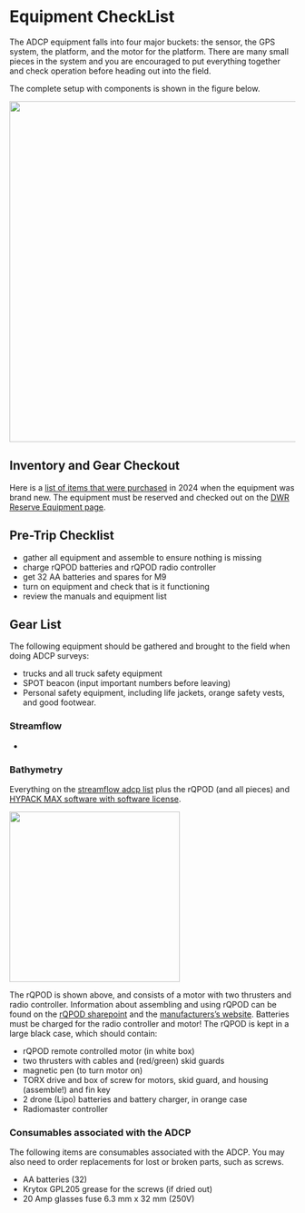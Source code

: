 # Equipment CheckList

The ADCP equipment falls into four major buckets: the sensor, the GPS system, the platform, and the motor for the platform. There are many small pieces in the system and you are encouraged to put everything together and check operation before heading out into the field.

The complete setup with components is shown in the figure below.

![](../images/rqpod-components.jpg){width="600"}

## Inventory and Gear Checkout

Here is a [list of items that were purchased](https://cawaterboards.sharepoint.com/:x:/r/sites/WB-DWR-UASProgram/_layouts/15/Doc.aspx?sourcedoc=%7B76A62C99-94CF-42B1-A99C-8D655CD2AA5C%7D&file=RiverSurveyor_Parts_List.xlsx&action=default&mobileredirect=true) in 2024 when the equipment was brand new. The equipment must be reserved and checked out on the [DWR Reserve Equipment page](https://cawaterboards.sharepoint.com/sites/WB-DWR-UASProgram/SitePages/ProjectHome.aspx).

## Pre-Trip Checklist

-   gather all equipment and assemble to ensure nothing is missing
-   charge rQPOD batteries and rQPOD radio controller
-   get 32 AA batteries and spares for M9
-   turn on equipment and check that is it functioning
-   review the manuals and equipment list

## Gear List

The following equipment should be gathered and brought to the field when doing ADCP surveys:

-   trucks and all truck safety equipment
-   SPOT beacon (input important numbers before leaving)
-   Personal safety equipment, including life jackets, orange safety vests, and good footwear.

### Streamflow {#streamflowadcplist}

-   

### Bathymetry

Everything on the [streamflow adcp list](#streamflowadcplist) plus the rQPOD (and all pieces) and [HYPACK MAX software with software license](bathymetry_gettingstarted.qmd).

![](../images/rqpodthrusters.png){width="300"}

The rQPOD is shown above, and consists of a motor with two thrusters and radio controller. Information about assembling and using rQPOD can be found on the [rQPOD sharepoint](https://cawaterboards.sharepoint.com/sites/WB-DWR-UASProgram/Shared%20Documents/Forms/AllItems.aspx?id=%2Fsites%2FWB%2DDWR%2DUASProgram%2FShared%20Documents%2F01%2DEquipment%2F03%2DManuals%20%26%20Instructions%2FSontek%5FRiver%5FSurveyor%5F%28ADCP%29%2Frqpod%20%28motor%29&viewid=a32c631e%2Db6fc%2D4a60%2D93ef%2D6869b722d57d) and the [manufacturers's website](https://www.xylem.com/en-us/products--services/analytical-instruments-and-equipment/data-collection-mapping-profiling-survey-systems/survey-systems/rqpod-remote-boat-surveying-package/). Batteries must be charged for the radio controller and motor! The rQPOD is kept in a large black case, which should contain:

-   rQPOD remote controlled motor (in white box)
-   two thrusters with cables and (red/green) skid guards
-   magnetic pen (to turn motor on)
-   TORX drive and box of screw for motors, skid guard, and housing (assemble!) and fin key
-   2 drone (Lipo) batteries and battery charger, in orange case
-   Radiomaster controller

### Consumables associated with the ADCP {#consumables}

The following items are consumables associated with the ADCP. You may also need to order replacements for lost or broken parts, such as screws.

-   AA batteries (32)
-   Krytox GPL205 grease for the screws (if dried out)
-   20 Amp glasses fuse 6.3 mm x 32 mm (250V)
